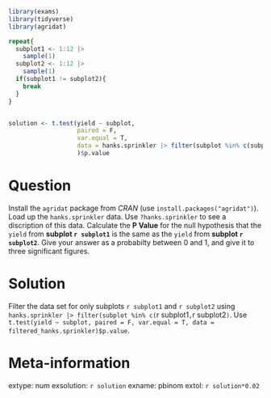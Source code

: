 ```r
library(exams)
library(tidyverse)
library(agridat)

repeat{
  subplot1 <- 1:12 |> 
    sample(1)
  subplot2 <- 1:12 |> 
    sample(1)  
  if(subplot1 != subplot2){
    break
  }
}


solution <- t.test(yield ~ subplot, 
                   paired = F, 
                   var.equal = T, 
                   data = hanks.sprinkler |> filter(subplot %in% c(subplot1, subplot2))
                   )$p.value
```


Question
========
Install the `agridat` package from _CRAN_ (use `install.packages("agridat")`). Load up the `hanks.sprinkler` data. Use `?hanks.sprinkler` to see a discription of this data. Calculate the __P Value__ for the null hypothesis that the `yield` from __subplot `r subplot1`__ is the same as the `yield` from __subplot `r subplot2`__. Give your answer as a probabilty between 0 and 1, and give it to three significant figures.



Solution
========
Filter the data set for only subplots `r subplot1` and `r subplot2` using `hanks.sprinkler |> filter(subplot %in% c(`r subplot1`, `r subplot2`)`. Use `t.test(yield ~ subplot, paired = F, var.equal = T, data = filtered_hanks.sprinkler)$p.value`.


Meta-information
================
extype: num
exsolution: `r solution`
exname: pbinom
extol: `r solution*0.02`
